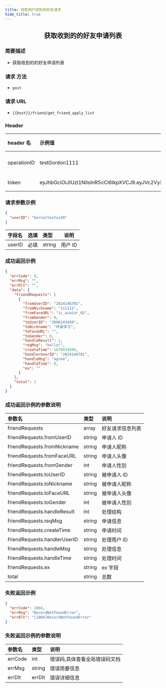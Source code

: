 ```yaml
---
title: 获取用户收到的好友请求
hide_title: true
---
```


<center>

## 获取收到的的好友申请列表

</center>

### 简要描述

- 获取收到的的好友申请列表

### 请求 方法

- `post`

### 请求 URL

- `{{host}}/friend/get_friend_apply_list`

### Header

| header 名   | 示例值                                                                                                                                                                                                      | 选填 | 类型   | 说明                         |
| :---------- | :---------------------------------------------------------------------------------------------------------------------------------------------------------------------------------------------------------- | :--- | ------ | ---------------------------- |
| operationID | testGordon1111                                                                                                                                                                                              | 必填 | string | operationID 用于全局链路追踪 |
| token       | eyJhbGciOiJIUzI1NiIsInR5cCI6IkpXVCJ9.eyJVc2VySUQiOiJvcGVuSU0xMjM0NTYiLCJQbGF0Zm9ybUlEIjoxLCJleHAiOjE2OTU4MjE4MDUsIm5iZiI6MTY4ODA0NTUwNSwiaWF0IjoxNjg4MDQ1ODA1fQ.cY4ecn4qNO59uOkjLiJXSVg57INKOeeXxsNA2ABVFeg | 必填 | string | 管理员或者用户 token         |

### 请求参数示例

```json
{
  "userID": "kernaltestuid9"
}
```

| 字段名 | 选填 | 类型   | 说明    |
| :----- | :--- | :----- | ------- |
| userID | 必填 | string | 用户 ID |

### 成功返回示例

```json
{
  "errCode": 0,
  "errMsg": "",
  "errDlt": "",
  "data": {
    "friendRequests": [
      {
        "fromUserID": "2824146701",
        "fromNickname": "111111",
        "fromFaceURL": "ic_avatar_02",
        "fromGender": 0,
        "toUserID": "3086243450",
        "toNickname": "终身学习",
        "toFaceURL": "",
        "toGender": 0,
        "handleResult": 1,
        "reqMsg": "hello!",
        "createTime": 1679034506,
        "handlerUserID": "2824146701",
        "handleMsg": "agree",
        "handleTime": 0,
        "ex": ""
      }
    ],
    "total": 1
  }
}
```

### 成功返回示例的参数说明

| 参数名                       | 类型   | 说明             |
| :--------------------------- | :----- | :--------------- |
| friendRequests               | array  | 好友请求信息列表 |
| friendRequests.fromUserID    | string | 申请人 ID        |
| friendRequests.fromNickname  | string | 申请人昵称       |
| friendRequests.fromFaceURL   | string | 申请人头像       |
| friendRequests.fromGender    | int    | 申请人性别       |
| friendRequests.toUserID      | string | 被申请人 ID      |
| friendRequests.toNickname    | string | 被申请人昵称     |
| friendRequests.toFaceURL     | string | 被申请人头像     |
| friendRequests.toGender      | int    | 被申请人性别     |
| friendRequests.handleResult  | int    | 处理结构         |
| friendRequests.reqMsg        | string | 申请信息         |
| friendRequests.createTime    | string | 申请时间         |
| friendRequests.handlerUserID | string | 处理用户 ID      |
| friendRequests.handleMsg     | string | 处理信息         |
| friendRequests.handleTime    | string | 处理时间         |
| friendRequests.ex            | string | ex 字段          |
| total                        | string | 总数             |

### 失败返回示例

```json
{
  "errCode": 1004,
  "errMsg": "RecordNotFoundError",
  "errDlt": "[1004]RecordNotFoundError"
}
```

### 失败返回示例的参数说明

| 参数名  | 类型   | 说明                          |
| :------ | :----- | :---------------------------- |
| errCode | int    | 错误码,具体查看全局错误码文档 |
| errMsg  | string | 错误简要信息                  |
| errDlt  | errDlt | 错误详细信息                  |
